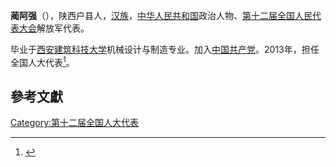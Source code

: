 '''蔺阿强'''（{{bd|1979年||}}），陕西户县人，[[汉族|汉族]]，[[中华人民共和国|中华人民共和国]]政治人物、[[第十二届全国人民代表大会|第十二届全国人民代表大会]]解放军代表。

毕业于[[西安建筑科技大学|西安建筑科技大学]]机械设计与制造专业。加入[[中国共产党|中国共产党]]。2013年，担任全国人大代表<ref>{{cite news|title=全国人大代表信息-蔺阿强|url= http://210.82.31.1:8084/delegate/viewDelegate.action?dbid=122975|accessdate=2013-04-05|newspaper=全国人大网}}{{Dead link|date=2020年1月 |bot=InternetArchiveBot |fix-attempted=yes }}</ref>。

==參考文獻==
{{reflist}}
{{中国政治人物小作品}}

[[Category:第十二届全国人大代表|Category:第十二届全国人大代表]]